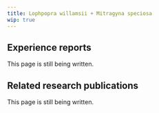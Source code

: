 ---
title: Lophpopra willamsii + Mitragyna speciosa
wip: true
---

## Experience reports

This page is still being written.

## Related research publications

This page is still being written.

